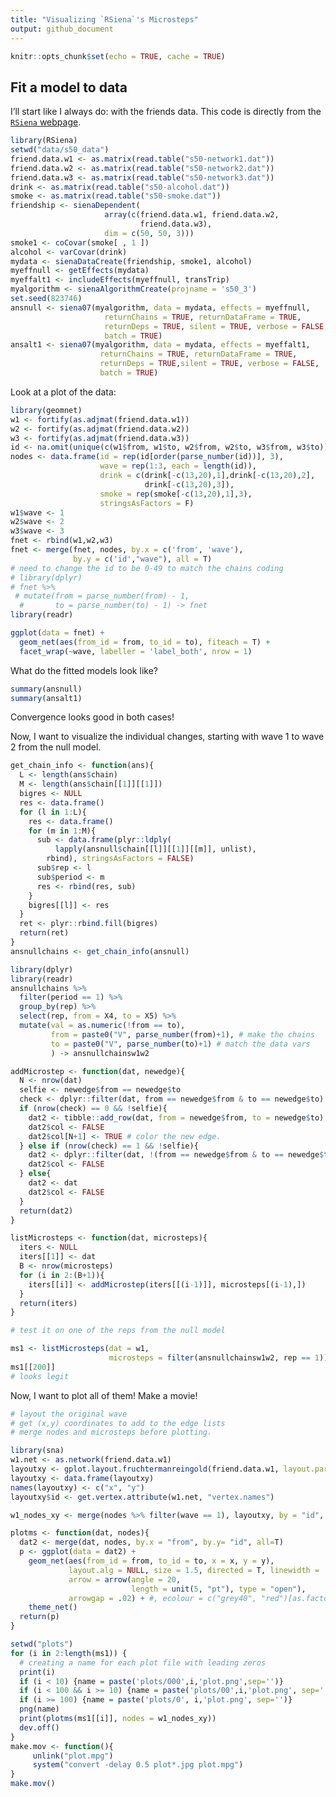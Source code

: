 ```yaml
---
title: "Visualizing `RSiena`'s Microsteps"
output: github_document
---
```


```r
knitr::opts_chunk$set(echo = TRUE, cache = TRUE)
```

## Fit a model to data

I'll start like I always do: with the friends data. This code is directly from the [`RSiena` webpage](https://www.stats.ox.ac.uk/~snijders/siena/Rscript02SienaVariableFormat.R). 

```r
library(RSiena)
setwd("data/s50_data")
friend.data.w1 <- as.matrix(read.table("s50-network1.dat"))
friend.data.w2 <- as.matrix(read.table("s50-network2.dat"))
friend.data.w3 <- as.matrix(read.table("s50-network3.dat"))
drink <- as.matrix(read.table("s50-alcohol.dat"))
smoke <- as.matrix(read.table("s50-smoke.dat"))
friendship <- sienaDependent(
                     array(c(friend.data.w1, friend.data.w2,
                             friend.data.w3),
                     dim = c(50, 50, 3)))
smoke1 <- coCovar(smoke[ , 1 ])
alcohol <- varCovar(drink)
mydata <- sienaDataCreate(friendship, smoke1, alcohol)
myeffnull <- getEffects(mydata)
myeffalt1 <- includeEffects(myeffnull, transTrip)
myalgorithm <- sienaAlgorithmCreate(projname = 's50_3')
set.seed(823746)
ansnull <- siena07(myalgorithm, data = mydata, effects = myeffnull,
	                 returnChains = TRUE, returnDataFrame = TRUE,
	                 returnDeps = TRUE, silent = TRUE, verbose = FALSE,
	                 batch = TRUE)
ansalt1 <- siena07(myalgorithm, data = mydata, effects = myeffalt1,
                    returnChains = TRUE, returnDataFrame = TRUE,
                    returnDeps = TRUE,silent = TRUE, verbose = FALSE,
                    batch = TRUE)
```

Look at a plot of the data: 

```r
library(geomnet)
w1 <- fortify(as.adjmat(friend.data.w1))
w2 <- fortify(as.adjmat(friend.data.w2))
w3 <- fortify(as.adjmat(friend.data.w3))
id <- na.omit(unique(c(w1$from, w1$to, w2$from, w2$to, w3$from, w3$to)))
nodes <- data.frame(id = rep(id[order(parse_number(id))], 3),
                    wave = rep(1:3, each = length(id)),
                    drink = c(drink[-c(13,20),1],drink[-c(13,20),2],
                              drink[-c(13,20),3]), 
                    smoke = rep(smoke[-c(13,20),1],3),
                    stringsAsFactors = F)
w1$wave <- 1
w2$wave <- 2
w3$wave <- 3
fnet <- rbind(w1,w2,w3)
fnet <- merge(fnet, nodes, by.x = c('from', 'wave'),
              by.y = c('id',"wave"), all = T)
# need to change the id to be 0-49 to match the chains coding
# library(dplyr)
# fnet %>% 
 # mutate(from = parse_number(from) - 1, 
  #       to = parse_number(to) - 1) -> fnet
library(readr)

ggplot(data = fnet) + 
  geom_net(aes(from_id = from, to_id = to), fiteach = T) + 
  facet_wrap(~wave, labeller = 'label_both', nrow = 1)
```

What do the fitted models look like?

```r
summary(ansnull)
summary(ansalt1)
```

Convergence looks good in both cases! 

Now, I want to visualize the individual changes, starting with wave 1 to wave 2 from the null model.

```r
get_chain_info <- function(ans){
  L <- length(ans$chain)
  M <- length(ans$chain[[1]][[1]])
  bigres <- NULL
  res <- data.frame()
  for (l in 1:L){
    res <- data.frame()
    for (m in 1:M){
      sub <- data.frame(plyr::ldply(
          lapply(ansnull$chain[[l]][[1]][[m]], unlist),
        rbind), stringsAsFactors = FALSE)
      sub$rep <- l
      sub$period <- m
      res <- rbind(res, sub)
    }
    bigres[[l]] <- res  
  }
  ret <- plyr::rbind.fill(bigres)
  return(ret)
}
ansnullchains <- get_chain_info(ansnull)
```

```r
library(dplyr)
library(readr)
ansnullchains %>% 
  filter(period == 1) %>% 
  group_by(rep) %>%
  select(rep, from = X4, to = X5) %>% 
  mutate(val = as.numeric(!from == to),
         from = paste0("V", parse_number(from)+1), # make the chains
         to = paste0("V", parse_number(to)+1) # match the data vars 
         ) -> ansnullchainsw1w2

addMicrostep <- function(dat, newedge){
  N <- nrow(dat)
  selfie <- newedge$from == newedge$to
  check <- dplyr::filter(dat, from == newedge$from & to == newedge$to)
  if (nrow(check) == 0 && !selfie){
    dat2 <- tibble::add_row(dat, from = newedge$from, to = newedge$to)
    dat2$col <- FALSE
    dat2$col[N+1] <- TRUE # color the new edge. 
  } else if (nrow(check) == 1 && !selfie){
    dat2 <- dplyr::filter(dat, !(from == newedge$from & to == newedge$to))
    dat2$col <- FALSE
  } else{
    dat2 <- dat
    dat2$col <- FALSE
  }
  return(dat2)
}

listMicrosteps <- function(dat, microsteps){
  iters <- NULL
  iters[[1]] <- dat
  B <- nrow(microsteps)
  for (i in 2:(B+1)){
    iters[[i]] <- addMicrostep(iters[[(i-1)]], microsteps[(i-1),])
  }
  return(iters)
}

# test it on one of the reps from the null model

ms1 <- listMicrosteps(dat = w1, 
                      microsteps = filter(ansnullchainsw1w2, rep == 1))
ms1[[200]]
# looks legit
```

Now, I want to plot all of them! Make a movie! 

```r
# layout the original wave
# get (x,y) coordinates to add to the edge lists
# merge nodes and microsteps before plotting. 

library(sna)
w1.net <- as.network(friend.data.w1)
layoutxy <- gplot.layout.fruchtermanreingold(friend.data.w1, layout.par = NULL)
layoutxy <- data.frame(layoutxy)
names(layoutxy) <- c("x", "y")
layoutxy$id <- get.vertex.attribute(w1.net, "vertex.names")

w1_nodes_xy <- merge(nodes %>% filter(wave == 1), layoutxy, by = "id", all = T)

plotms <- function(dat, nodes){
  dat2 <- merge(dat, nodes, by.x = "from", by.y= "id", all=T)
  p <- ggplot(data = dat2) + 
    geom_net(aes(from_id = from, to_id = to, x = x, y = y),
             layout.alg = NULL, size = 1.5, directed = T, linewidth = .5,
             arrow = arrow(angle = 20, 
                           length = unit(5, "pt"), type = "open"),
             arrowgap = .02) + #, ecolour = c("grey40", "red")[as.factor(dat2$col)]) + 
    theme_net()
  return(p)
}

setwd("plots")
for (i in 2:length(ms1)) {
  # creating a name for each plot file with leading zeros
  print(i)
  if (i < 10) {name = paste('plots/000',i,'plot.png',sep='')}
  if (i < 100 && i >= 10) {name = paste('plots/00',i,'plot.png', sep='')}
  if (i >= 100) {name = paste('plots/0', i,'plot.png', sep='')}
  png(name)
  print(plotms(ms1[[i]], nodes = w1_nodes_xy))
  dev.off()
} 
make.mov <- function(){
     unlink("plot.mpg")
     system("convert -delay 0.5 plot*.jpg plot.mpg")
}
make.mov()
```